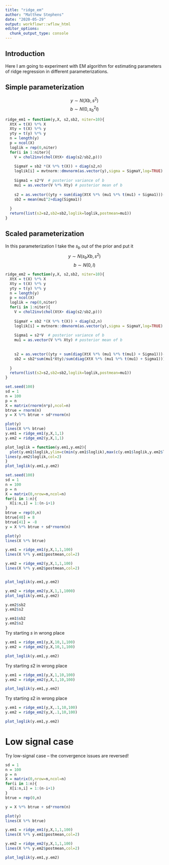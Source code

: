 ```yaml
---
title: "ridge_em"
author: "Matthew Stephens"
date: "2020-05-29"
output: workflowr::wflow_html
editor_options:
  chunk_output_type: console
---
```


## Introduction

Here I am going to experiment with EM algorithm for estimating parameters 
of ridge regression in different parameterizations.

## Simple parameterization

$$y \sim N(Xb,s^2)$$
$$b \sim N(0,s_b^2I)$$


```r

ridge_em1 = function(y,X, s2,sb2, niter=10){
  XtX = t(X) %*% X
  Xty = t(X) %*% y
  yty = t(y) %*% y
  n = length(y)
  p = ncol(X)
  loglik = rep(0,niter)
  for(i in 1:niter){
    V = chol2inv(chol(XtX+ diag(s2/sb2,p))) 
    
    SigmaY = sb2 *(X %*% t(X)) + diag(s2,n)
    loglik[i] = mvtnorm::dmvnorm(as.vector(y),sigma = SigmaY,log=TRUE)
    
    Sigma1 = s2*V  # posterior variance of b
    mu1 = as.vector(V %*% Xty) # posterior mean of b
    
    s2 = as.vector((yty + sum(diag(XtX %*% (mu1 %*% t(mu1) + Sigma1)))- 2*sum(Xty*mu1))/n)
    sb2 = mean(mu1^2+diag(Sigma1))
   
  }
  return(list(s2=s2,sb2=sb2,loglik=loglik,postmean=mu1))
}
```

## Scaled parameterization

In this parameterization I take the $s_b$ out of the prior and put it 
$$y \sim N(s_b Xb,s^2)$$
$$b \sim N(0,I)$$


```r

ridge_em2 = function(y,X, s2,sb2, niter=10){
  XtX = t(X) %*% X
  Xty = t(X) %*% y
  yty = t(y) %*% y
  n = length(y)
  p = ncol(X)
  loglik = rep(0,niter)
  for(i in 1:niter){
    V = chol2inv(chol(XtX+ diag(s2/sb2,p))) 
    
    SigmaY = sb2 *(X %*% t(X)) + diag(s2,n)
    loglik[i] = mvtnorm::dmvnorm(as.vector(y),sigma = SigmaY,log=TRUE)
    
    Sigma1 = s2*V  # posterior variance of b
    mu1 = as.vector(V %*% Xty) # posterior mean of b
    
  
    s2 = as.vector((yty + sum(diag(XtX %*% (mu1 %*% t(mu1) + Sigma1)))- 2*sum(Xty*mu1))/n)
    sb2 = sb2*sum(mu1*Xty)/sum(diag(XtX %*% (mu1 %*% t(mu1) + Sigma1)))
   
  }
  return(list(s2=s2,sb2=sb2,loglik=loglik,postmean=mu1))
}
```





```r
set.seed(100)
sd = 1
n = 100
p = n
X = matrix(rnorm(n*p),ncol=n)
btrue = rnorm(n)
y = X %*% btrue + sd*rnorm(n)

plot(y)
lines(X %*% btrue)
y.em1 = ridge_em1(y,X,1,1)
y.em2 = ridge_em2(y,X,1,1)

plot_loglik = function(y.em1,y.em2){
  plot(y.em1$loglik,ylim=c(min(y.em1$loglik),max(c(y.em1$loglik,y.em2$loglik))),type="l",xlim=c(0,max(length(y.em2$loglik),length(y.em1$loglik))))
lines(y.em2$loglik,col=2)
}
plot_loglik(y.em1,y.em2)

```


```r
set.seed(100)
sd = 1
n = 100
p = n
X = matrix(0,nrow=n,ncol=n)
for(i in 1:n){
  X[i:n,i] = 1:(n-i+1)
}
btrue = rep(0,n)
btrue[40] = 8
btrue[41] = -8
y = X %*% btrue + sd*rnorm(n)

plot(y)
lines(X %*% btrue)

y.em1 = ridge_em1(y,X,1,1,100)
lines(X %*% y.em1$postmean,col=2)

y.em2 = ridge_em2(y,X,1,1,100)
lines(X %*% y.em2$postmean,col=2)


plot_loglik(y.em1,y.em2)

y.em2 = ridge_em2(y,X,1,1,1000)
plot_loglik(y.em1,y.em2)

y.em2$sb2
y.em2$s2

y.em1$sb2
y.em2$s2
```


Try starting $s$ in wrong place
```r
y.em1 = ridge_em1(y,X,10,1,100)
y.em2 = ridge_em2(y,X,10,1,100)

plot_loglik(y.em1,y.em2)
```


Try starting $s2$ in wrong place
```r
y.em1 = ridge_em1(y,X,1,10,100)
y.em2 = ridge_em2(y,X,1,10,100)

plot_loglik(y.em1,y.em2)
```

Try starting $s2$ in wrong place
```r
y.em1 = ridge_em1(y,X,.1,10,100)
y.em2 = ridge_em2(y,X,.1,10,100)

plot_loglik(y.em1,y.em2)
```

# Low signal case

Try low-signal case -- the convergence issues are reversed!
```r
sd = 1
n = 100
p = n
X = matrix(0,nrow=n,ncol=n)
for(i in 1:n){
  X[i:n,i] = 1:(n-i+1)
}
btrue = rep(0,n)

y = X %*% btrue + sd*rnorm(n)

plot(y)
lines(X %*% btrue)

y.em1 = ridge_em1(y,X,1,1,100)
lines(X %*% y.em1$postmean,col=2)

y.em2 = ridge_em2(y,X,1,1,100)
lines(X %*% y.em2$postmean,col=2)

plot_loglik(y.em1,y.em2)
```



